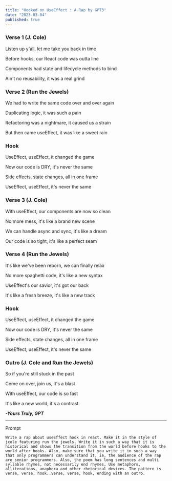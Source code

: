 ```yaml
---
title: "Hooked on UseEffect : A Rap by GPT3"
date: "2023-03-04"
published: true
---
```

### **Verse 1 (J. Cole)**

Listen up y'all, let me take you back in time

Before hooks, our React code was outta line

Components had state and lifecycle methods to bind

Ain't no reusability, it was a real grind

### **Verse 2 (Run the Jewels)**

We had to write the same code over and over again

Duplicating logic, it was such a pain

Refactoring was a nightmare, it caused us a strain

But then came useEffect, it was like a sweet rain

### **Hook**

UseEffect, useEffect, it changed the game

Now our code is DRY, it's never the same

Side effects, state changes, all in one frame

UseEffect, useEffect, it's never the same

### **Verse 3 (J. Cole)**

With useEffect, our components are now so clean

No more mess, it's like a brand new scene

We can handle async and sync, it's like a dream

Our code is so tight, it's like a perfect seam

### **Verse 4 (Run the Jewels)**

It's like we've been reborn, we can finally relax

No more spaghetti code, it's like a new syntax

UseEffect's our savior, it's got our back

It's like a fresh breeze, it's like a new track

### **Hook**

UseEffect, useEffect, it changed the game

Now our code is DRY, it's never the same

Side effects, state changes, all in one frame

UseEffect, useEffect, it's never the same

### **Outro (J. Cole and Run the Jewels)**

So if you're still stuck in the past

Come on over, join us, it's a blast

With useEffect, our code is so fast

It's like a new world, it's a contrast.

_**\-Yours Truly, GPT**_

---

Prompt

`Write a rap about useEffect hook in react. Make it in the style of jcole featuring run the jewels. Write it in such a way that it is historical and shows the transition from the world before hooks to the world after hooks. Also, make sure that you write it in such a way that only programmers can understand it, ie, the audience of the rap are senior programmers. Also, the poem has long sentences and multi syllable rhymes, not necessarily end rhymes. Use metaphors, alliterations, anaphora and other rhetorical devices. The pattern is verse, verse, hook..verse, verse, hook, ending with an outro.`